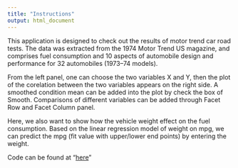 ```yaml
---
title: "Instructions"
output: html_document
---
```


This application is designed to check out the results of motor trend car road tests. The data was extracted from the 1974 Motor Trend US magazine, and comprises fuel consumption and 10 aspects of automobile design and performance for 32 automobiles (1973–74 models). 

From the left panel, one can choose the two variables X and Y, then the plot of the corelation between the two variables appears on the right side. A smoothed condition mean can be added into the plot by check the box of Smooth. Comparisons of different variables can be added through Facet Row and Facet Column panel. 

Here, we also want to show how the vehicle weight effect on the fuel consumption. Based on the linear regression model of weight on mpg, we can predict the mpg (fit value with upper/lower end points) by entering the weight.

Code can be found at "[here](http://kbroman.org)"